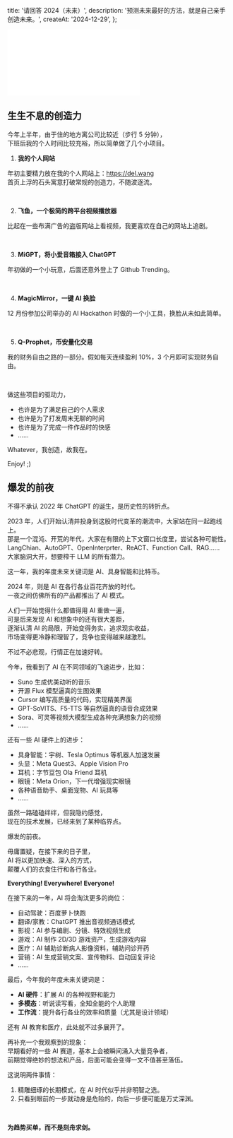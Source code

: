   title: '请回答 2024（未来）',
  description: '预测未来最好的方法，就是自己亲手创造未来。',
  createAt: '2024-12-29',
};

<iframe
  src="//player.bilibili.com/player.html?isOutside=true&aid=113735733740621&bvid=BV1Kt68YBEBP&cid=27593803939&p=1"
  scrolling="no"
  border="0"
  frameborder="no"
  framespacing="0"
  allowfullscreen="true"
  style={{
    width: '100%',
    aspectRatio: 16 / 9,
  }}
></iframe>

## 生生不息的创造力

今年上半年，由于住的地方离公司比较近（步行 5 分钟），\
下班后我的个人时间比较充裕，所以简单做了几个小项目。

1. **我的个人网站**

年初主要精力放在我的个人网站上：https://del.wang \
首页上浮的石头寓意打破常规的创造力，不随波逐流。


<BaseImage src={del.src} />

<br />

2. **飞鱼，一个极简的跨平台视频播放器**

比起在一些布满广告的盗版网站上看视频，我更喜欢在自己的网站上追剧。


<BaseImage src={feiyu.src} />

<br />

3. **MiGPT，将小爱音箱接入 ChatGPT**

年初做的一个小玩意，后面还意外登上了 Github Trending。


<BaseImage src={migpt.src} />

<br />

4. **MagicMirror，一键 AI 换脸**

12 月份参加公司举办的 AI Hackathon 时做的一个小工具，换脸从未如此简单。


<BaseImage src={magic.src} />

<br />

5. **Q-Prophet，币安量化交易**

我的财务自由之路的一部分。假如每天连续盈利 10%，3 个月即可实现财务自由。


<BaseImage src={crypto.src} />

<br />

做这些项目的驱动力，

- 也许是为了满足自己的个人需求
- 也许是为了打发周末无聊的时间
- 也许是为了完成一件作品时的快感
- ……

Whatever，我创造，故我在。

Enjoy! ;)

## 爆发的前夜

不得不承认 2022 年 ChatGPT 的诞生，是历史性的转折点。

2023 年，人们开始认清并投身到这股时代变革的潮流中，大家站在同一起跑线上。\
那是一个混沌、开荒的年代，大家在有限的上下文窗口长度里，尝试各种可能性。\
LangChian、AutoGPT、OpenInterprter、ReACT、Function Call、RAG……\
大家脑洞大开，想要榨干 LLM 的所有潜力。

这一年，我的年度未来关键词是 AI、具身智能和比特币。

2024 年，则是 AI 在各行各业百花齐放的时代。\
一夜之间仿佛所有的产品都推出了 AI 模式。

人们一开始觉得什么都值得用 AI 重做一遍，\
可是后来发现 AI 和想象中的还有很大差距，\
逐渐认清 AI 的局限，开始变得务实，追求现实收益，\
市场变得更冷静和理智了，竞争也变得越来越激烈。

不过不必悲观，行情正在加速好转。

今年，我看到了 AI 在不同领域的飞速进步，比如：

- Suno 生成优美动听的音乐
- 开源 Flux 模型逼真的生图效果
- Cursor 编写高质量的代码，实现精美界面
- GPT-SoVITS、F5-TTS 等自然逼真的语音合成效果
- Sora、可灵等视频大模型生成各种充满想象力的视频
- ……

还有一些 AI 硬件上的进步：

- 具身智能：宇树、Tesla Optimus 等机器人加速发展
- 头显：Meta Quest3、Apple Vision Pro
- 耳机：字节豆包 Ola Friend 耳机
- 眼镜：Meta Orion，下一代增强现实眼镜
- 各种语音助手、桌面宠物、AI 玩具等
- ……

虽然一路磕磕绊绊，但我隐约感觉，\
现在的技术发展，已经来到了某种临界点。

爆发的前夜。

毋庸置疑，在接下来的日子里，\
AI 将以更加快速、深入的方式，\
颠覆人们的衣食住行和各行各业。

**Everything! Everywhere! Everyone!**

在接下来的一年，AI 将会淘汰更多的岗位：

- 自动驾驶：百度萝卜快跑
- 翻译/家教：ChatGPT 推出音视频通话模式
- 影视：AI 参与编剧、分镜、特效视频生成
- 游戏：AI 制作 2D/3D 游戏资产，生成游戏内容
- 医疗：AI 辅助诊断病人影像资料，辅助问诊开药
- 营销：AI 生成营销文案、宣传物料、自动回复评论
- ……

最后，今年我的年度未来关键词是：

- **AI 硬件**：扩展 AI 的各种视野和能力
- **多模态**：听说读写看，全知全能的个人助理
- **工作流**：提升各行各业的效率和质量（尤其是设计领域）

还有 AI 教育和医疗，此处就不过多展开了。

再补充一个我观察到的现象：\
早期看好的一些 AI 赛道，基本上会被瞬间涌入大量竞争者，\
前期觉得绝妙的想法和产品，后面可能会变得一文不值甚至落伍。

这说明两件事情：

1. 精雕细琢的长期模式，在 AI 时代似乎并非明智之选。
2. 只看到眼前的一步就动身是危险的，向后一步便可能是万丈深渊。

<br />

**为趋势买单，而不是刻舟求剑。**

<br />
